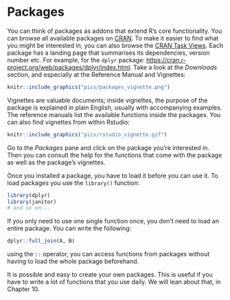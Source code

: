 # Packages

You can think of packages as addons that extend R's core functionality. You can browse all available
packages on [CRAN](https://cloud.r-project.org/). To make it easier to find what you might be
interested in, you can also browse the [CRAN Task Views](https://cloud.r-project.org/web/views/).
Each package has a landing page that summarises its dependencies, version number etc. For example,
for the `dplyr` package: [https://cran.r-project.org/web/packages/dplyr/index.html](https://cran.r-project.org/web/packages/dplyr/index.html).
Take a look at the *Downloads* section, and especially at the Reference Manual and Vignettes:

```r
knitr::include_graphics("pics/packages_vignette.png")
```

Vignettes are valuable documents; inside vignettes, the purpose of the package is explained in
plain English, usually with accompanying examples. The reference manuals list the available functions
inside the packages. You can also find vignettes from within Rstudio:

```r
knitr::include_graphics("pics/rstudio_vignette.gif")
```

Go to the *Packages* pane and click on the package you're interested in. Then you can consult the
help for the functions that come with the package as well as the package's vignettes.

Once you installed a package, you have to load it before you can use it. To load packages you use the
`library()` function:

```r
library(dplyr)
library(janitor)
# and so on...
```

If you only need to use one single function once, you don't need to load an entire package. You can
write the following:

```r
dplyr::full_join(A, B)
```

using the `::` operator, you can access functions from packages without having to load the whole
package beforehand.

It is possible and easy to create your own packages. This is useful if you have to write a lot of
functions that you use daily. We will lean about that, in Chapter 10.
